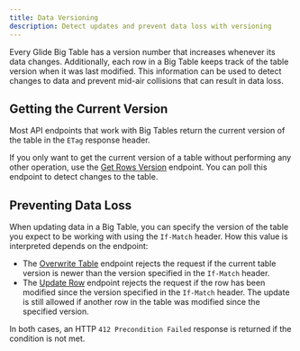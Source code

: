 ```yaml
---
title: Data Versioning
description: Detect updates and prevent data loss with versioning
---
```


Every Glide Big Table has a version number that increases whenever its data changes. Additionally, each row in a Big Table keeps track of the table version when it was last modified. This information can be used to detect changes to data and prevent mid-air collisions that can result in data loss.

## Getting the Current Version

Most API endpoints that work with Big Tables return the current version of the table in the `ETag` response header.

If you only want to get the current version of a table without performing any other operation, use the [Get Rows Version](/api-reference/v2/tables/head-table-rows) endpoint. You can poll this endpoint to detect changes to the table.

## Preventing Data Loss

When updating data in a Big Table, you can specify the version of the table you expect to be working with using the `If-Match` header. How this value is interpreted depends on the endpoint:

- The [Overwrite Table](/api-reference/v2/tables/put-tables) endpoint rejects the request if the current table version is newer than the version specified in the `If-Match` header.
- The [Update Row](/api-reference/v2/tables/patch-table-row) endpoint rejects the request if the row has been modified since the version specified in the `If-Match` header. The update is still allowed if another row in the table was modified since the specified version.

In both cases, an HTTP `412 Precondition Failed` response is returned if the condition is not met.
